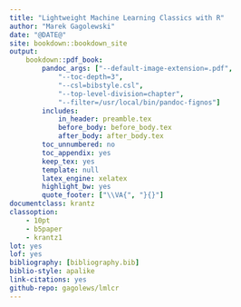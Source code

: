 ```yaml
---
title: "Lightweight Machine Learning Classics with R"
author: "Marek Gagolewski"
date: "@DATE@"
site: bookdown::bookdown_site
output:
    bookdown::pdf_book:
        pandoc_args: ["--default-image-extension=.pdf",
            "--toc-depth=3",
            "--csl=bibstyle.csl",
            "--top-level-division=chapter",
            "--filter=/usr/local/bin/pandoc-fignos"]
        includes:
            in_header: preamble.tex
            before_body: before_body.tex
            after_body: after_body.tex
        toc_unnumbered: no
        toc_appendix: yes
        keep_tex: yes
        template: null
        latex_engine: xelatex
        highlight_bw: yes
        quote_footer: ["\\VA{", "}{}"]
documentclass: krantz
classoption:
    - 10pt
    - b5paper
    - krantz1
lot: yes
lof: yes
bibliography: [bibliography.bib]
biblio-style: apalike
link-citations: yes
github-repo: gagolews/lmlcr
---
```

